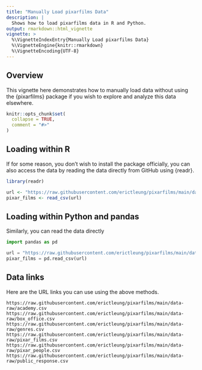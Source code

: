 ```yaml
---
title: "Manually Load pixarfilms Data"
description: |
  Shows how to load pixarfilms data in R and Python.
output: rmarkdown::html_vignette
vignette: >
  %\VignetteIndexEntry{Manually Load pixarfilms Data}
  %\VignetteEngine{knitr::rmarkdown}
  %\VignetteEncoding{UTF-8}
---
```


## Overview

This vignette here demonstrates how to manually load data without using the
{pixarfilms} package if you wish to explore and analyze this data elsewhere.

```r
knitr::opts_chunk$set(
  collapse = TRUE,
  comment = "#>"
)
```


## Loading within R

If for some reason, you don't wish to install the package officially, you can
also access the data by reading the data directly from GitHub using {readr}.

```r
library(readr)

url <- "https://raw.githubusercontent.com/erictleung/pixarfilms/main/data-raw/pixar_films.csv"
pixar_films <- read_csv(url)
```


## Loading within Python and pandas

Similarly, you can read the data directly

```python
import pandas as pd

url = "https://raw.githubusercontent.com/erictleung/pixarfilms/main/data-raw/pixar_films.csv"
pixar_films = pd.read_csv(url)
```


## Data links

Here are the URL links you can use using the above methods.

```
https://raw.githubusercontent.com/erictleung/pixarfilms/main/data-raw/academy.csv
https://raw.githubusercontent.com/erictleung/pixarfilms/main/data-raw/box_office.csv
https://raw.githubusercontent.com/erictleung/pixarfilms/main/data-raw/genres.csv
https://raw.githubusercontent.com/erictleung/pixarfilms/main/data-raw/pixar_films.csv
https://raw.githubusercontent.com/erictleung/pixarfilms/main/data-raw/pixar_people.csv
https://raw.githubusercontent.com/erictleung/pixarfilms/main/data-raw/public_response.csv
```

